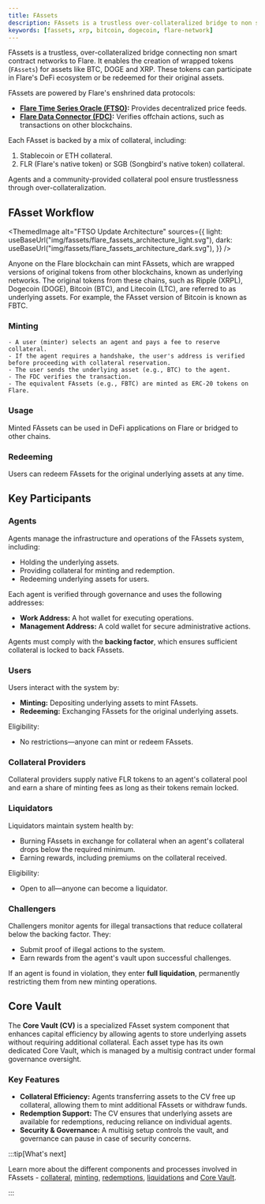 ```yaml
---
title: FAssets
description: FAssets is a trustless over-collateralized bridge to non smart contract networks to Flare.
keywords: [fassets, xrp, bitcoin, dogecoin, flare-network]
---
```



FAssets is a trustless, over-collateralized bridge connecting non smart contract networks to Flare.
It enables the creation of wrapped tokens (`FAssets`) for assets like BTC, DOGE and XRP.
These tokens can participate in Flare's DeFi ecosystem or be redeemed for their original assets.

FAssets are powered by Flare's enshrined data protocols:

- **[Flare Time Series Oracle (FTSO)](/ftso/overview):** Provides decentralized price feeds.
- **[Flare Data Connector (FDC)](/fdc/overview):** Verifies offchain actions, such as transactions on other blockchains.

Each FAsset is backed by a mix of collateral, including:

1. Stablecoin or ETH collateral.
2. FLR (Flare's native token) or SGB (Songbird's native token) collateral.

Agents and a community-provided collateral pool ensure trustlessness through over-collateralization.

## FAsset Workflow

<ThemedImage
  alt="FTSO Update Architecture"
  sources={{
    light: useBaseUrl("img/fassets/flare_fassets_architecture_light.svg"),
    dark: useBaseUrl("img/fassets/flare_fassets_architecture_dark.svg"),
  }}
/>

Anyone on the Flare blockchain can mint FAssets, which are wrapped versions of original tokens from other blockchains, known as underlying networks. The original tokens from these chains, such as Ripple (XRPL), Dogecoin (DOGE), Bitcoin (BTC), and Litecoin (LTC), are referred to as underlying assets. For example, the FAsset version of Bitcoin is known as FBTC.

### Minting

    - A user (minter) selects an agent and pays a fee to reserve collateral.
    - If the agent requires a handshake, the user's address is verified before proceeding with collateral reservation.
    - The user sends the underlying asset (e.g., BTC) to the agent.
    - The FDC verifies the transaction.
    - The equivalent FAssets (e.g., FBTC) are minted as ERC-20 tokens on Flare.

### Usage

Minted FAssets can be used in DeFi applications on Flare or bridged to other chains.

### Redeeming

Users can redeem FAssets for the original underlying assets at any time.

## Key Participants

### Agents

Agents manage the infrastructure and operations of the FAssets system, including:

- Holding the underlying assets.
- Providing collateral for minting and redemption.
- Redeeming underlying assets for users.

Each agent is verified through governance and uses the following addresses:

- **Work Address:** A hot wallet for executing operations.
- **Management Address:** A cold wallet for secure administrative actions.

Agents must comply with the **backing factor**, which ensures sufficient collateral is locked to back FAssets.

### Users

Users interact with the system by:

- **Minting:** Depositing underlying assets to mint FAssets.
- **Redeeming:** Exchanging FAssets for the original underlying assets.

Eligibility:

- No restrictions—anyone can mint or redeem FAssets.

### Collateral Providers

Collateral providers supply native FLR tokens to an agent's collateral pool and earn a share of minting fees as long as their tokens remain locked.

### Liquidators

Liquidators maintain system health by:

- Burning FAssets in exchange for collateral when an agent's collateral drops below the required minimum.
- Earning rewards, including premiums on the collateral received.

Eligibility:

- Open to all—anyone can become a liquidator.

### Challengers

Challengers monitor agents for illegal transactions that reduce collateral below the backing factor. They:

- Submit proof of illegal actions to the system.
- Earn rewards from the agent's vault upon successful challenges.

If an agent is found in violation, they enter **full liquidation**, permanently restricting them from new minting operations.

## Core Vault

The **Core Vault (CV)** is a specialized FAsset system component that enhances capital efficiency by allowing agents to store underlying assets without requiring additional collateral.
Each asset type has its own dedicated Core Vault, which is managed by a multisig contract under formal governance oversight.

### Key Features

- **Collateral Efficiency:** Agents transferring assets to the CV free up collateral, allowing them to mint additional FAssets or withdraw funds.
- **Redemption Support:** The CV ensures that underlying assets are available for redemptions, reducing reliance on individual agents.
- **Security & Governance:** A multisig setup controls the vault, and governance can pause in case of security concerns.

:::tip[What's next]

Learn more about the different components and processes involved in FAssets - [collateral](/fassets/collateral), [minting](/fassets/minting), [redemptions](/fassets/redemption), [liquidations](/fassets/liquidation) and [Core Vault](/fassets/core-vault).

:::
